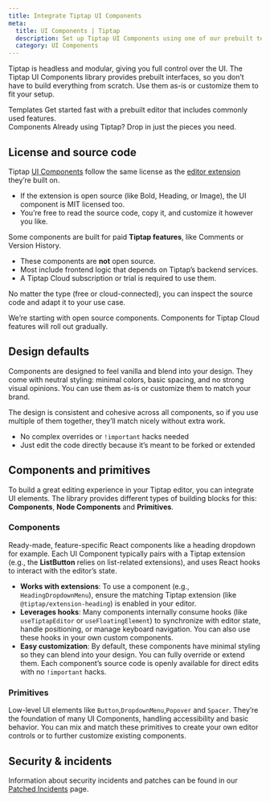 ```yaml
---
title: Integrate Tiptap UI Components
meta:
  title: UI Components | Tiptap
  description: Set up Tiptap UI Components using one of our prebuilt templates or by integrating individual components. More in the docs!
  category: UI Components
---
```



Tiptap is headless and modular, giving you full control over the UI. The Tiptap UI Components library provides prebuilt interfaces, so you don’t have to build everything from scratch. Use them as-is or customize them to fit your setup.

<Section title="Get started">
  <CardGrid.Wrapper>
    <CardGrid.Item asChild>
      <Link href="/ui-components/templates/simple-editor">
        <CardGrid.ItemImage
          asNextImage
          src={cardCoverSimpleEditorTemplate.src}
          width={cardCoverSimpleEditorTemplate.width}
          height={cardCoverSimpleEditorTemplate.height}
          alt="Image"
        />
        <div>
          <CardGrid.ItemTitle>Templates</CardGrid.ItemTitle>
          <CardGrid.ItemParagraph>
            Get started fast with a prebuilt editor that includes commonly used features.
          </CardGrid.ItemParagraph>
        </div>
      </Link>
    </CardGrid.Item>
    <CardGrid.Item asChild>
      <Link href="/ui-components/components/overview">
        <CardGrid.ItemImage
          asNextImage
          src={cardCoverUIComponents.src}
          width={cardCoverUIComponents.width}
          height={cardCoverUIComponents.height}
          alt="Image"
        />
        <div>
          <CardGrid.ItemTitle>Components</CardGrid.ItemTitle>
          <CardGrid.ItemParagraph>
            Already using Tiptap? Drop in just the pieces you need.
          </CardGrid.ItemParagraph>
        </div>
      </Link>
    </CardGrid.Item>
  </CardGrid.Wrapper>
</Section>

## License and source code

Tiptap [UI Components](/ui-components/components/overview) follow the same license as the [editor extension](/editor/extensions/overview) they’re built on.

- If the extension is open source (like Bold, Heading, or Image), the UI component is MIT licensed too.
- You’re free to read the source code, copy it, and customize it however you like.

Some components are built for paid **Tiptap features**, like Comments or Version History.

- These components are **not** open source.
- Most include frontend logic that depends on Tiptap’s backend services.
- A Tiptap Cloud subscription or trial is required to use them.

No matter the type (free or cloud-connected), you can inspect the source code and adapt it to your use case.

<Callout title="Tiptap Cloud Features" variant="hint">
  We’re starting with open source components. Components for Tiptap Cloud features will roll out
  gradually.
</Callout>

## Design defaults

Components are designed to feel vanilla and blend into your design. They come with neutral styling: minimal colors, basic spacing, and no strong visual opinions. You can use them as-is or customize them to match your brand.

The design is consistent and cohesive across all components, so if you use multiple of them together, they’ll match nicely without extra work.

- No complex overrides or `!important` hacks needed
- Just edit the code directly because it’s meant to be forked or extended

## Components and primitives

To build a great editing experience in your Tiptap editor, you can integrate UI elements. The library provides different types of building blocks for this: **Components**, **Node Components** and **Primitives**.

### Components

Ready-made, feature-specific React components like a heading dropdown for example. Each UI Component typically pairs with a Tiptap extension (e.g., the **ListButton** relies on list-related extensions), and uses React hooks to interact with the editor’s state.

- **Works with extensions**: To use a component (e.g., `HeadingDropdownMenu`), ensure the matching Tiptap extension (like `@tiptap/extension-heading`) is enabled in your editor.
- **Leverages hooks**: Many components internally consume hooks (like `useTiptapEditor` or `useFloatingElement`) to synchronize with editor state, handle positioning, or manage keyboard navigation. You can also use these hooks in your own custom components.
- **Easy customization**: By default, these components have minimal styling so they can blend into your design. You can fully override or extend them. Each component’s source code is openly available for direct edits with no `!important` hacks.

### Primitives

Low-level UI elements like `Button`,`DropdownMenu`,`Popover` and `Spacer`. They’re the foundation of many UI Components, handling accessibility and basic behavior. You can mix and match these primitives to create your own editor controls or to further customize existing components.

## Security & incidents

Information about security incidents and patches can be found in our [Patched Incidents](/resources/patched-incidents?filter=ui-component) page.
